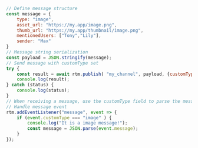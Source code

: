 <PlatformWrapper platform='web'>

<ParseMessage publish="publish" publishTopicMessage="publishTopicMessage" />

```js
// Define message structure
const message = {
    type: "image",
    asset_url: "https://my.app/image.png",
    thumb_url: "https://my.app/thumbnail/image.png",
    mentionedUsers: ["Tony","Lily"],
    sender: "Max"
}
// Message string serialization
const payload = JSON.stringify(message);
// Send message with customType set
try {
    const result = await rtm.publish( "my_channel", payload, {customType : "image", channelType: "MESSAGE"} );
    console.log(result);
} catch (status) {
    console.log(status);
}
// When receiving a message, use the customType field to parse the message type。
// Handle message event
rtm.addEventListener("message", event => {
    if (event.customType === "image" ) {
        console.log("It is a image message!");
        const message = JSON.parse(event.message);
    }
});
```

</PlatformWrapper>